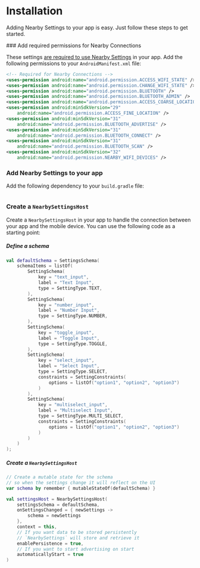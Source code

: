 
# Installation

Adding Nearby Settings to your app is easy. Just follow these steps to get started.

<Steps>
### Add required permissions for Nearby Connections

These settings [are required to use Nearby Settings](https://developers.google.com/nearby/connections/android/get-started#request_permissions) in your app. Add the following permissions to your `AndroidManifest.xml` file:

```xml
<!-- Required for Nearby Connections -->
<uses-permission android:name="android.permission.ACCESS_WIFI_STATE" />
<uses-permission android:name="android.permission.CHANGE_WIFI_STATE" />
<uses-permission android:name="android.permission.BLUETOOTH" />
<uses-permission android:name="android.permission.BLUETOOTH_ADMIN" />
<uses-permission android:name="android.permission.ACCESS_COARSE_LOCATION" />
<uses-permission android:minSdkVersion="29"
    android:name="android.permission.ACCESS_FINE_LOCATION" />
<uses-permission android:minSdkVersion="31"
    android:name="android.permission.BLUETOOTH_ADVERTISE" />
<uses-permission android:minSdkVersion="31"
    android:name="android.permission.BLUETOOTH_CONNECT" />
<uses-permission android:minSdkVersion="31"
    android:name="android.permission.BLUETOOTH_SCAN" />
<uses-permission android:minSdkVersion="32"
    android:name="android.permission.NEARBY_WIFI_DEVICES" />
```

### Add Nearby Settings to your app

Add the following dependency to your `build.gradle` file:

```gradle

```

### Create a `NearbySettingsHost`

Create a `NearbySettingsHost` in your app to handle the connection between your app and the mobile device. You can use the following code as a starting point:

##### Define a schema

```kotlin
val defaultSchema = SettingsSchema(
    schemaItems = listOf(
        SettingSchema(
            key = "text_input",
            label = "Text Input",
            type = SettingType.TEXT,
        ),
        SettingSchema(
            key = "number_input",
            label = "Number Input",
            type = SettingType.NUMBER,
        ),
        SettingSchema(
            key = "toggle_input",
            label = "Toggle Input",
            type = SettingType.TOGGLE,
        ),
        SettingSchema(
            key = "select_input",
            label = "Select Input",
            type = SettingType.SELECT,
            constraints = SettingConstraints(
                options = listOf("option1", "option2", "option3")
            )
        ),
        SettingSchema(
            key = "multiselect_input",
            label = "Multiselect Input",
            type = SettingType.MULTI_SELECT,
            constraints = SettingConstraints(
                options = listOf("option1", "option2", "option3")
            )
        )
    )
);
```

##### Create a `NearbySettingsHost`

```kotlin
// Create a mutable state for the schema
// so when the settings change it will reflect on the UI
var schema by remember { mutableStateOf(defaultSchema) }

val settingsHost = NearbySettingsHost(
    settingsSchema = defaultSchema,
    onSettingsChanged = { newSettings ->
        schema = newSettings
    },
    context = this,
    // If you want data to be stored persistently
    // `NearbySettings` will store and retrieve it
    enablePersistence = true,
    // If you want to start advertising on start
    automaticallyStart = true
)
```

</Steps>
